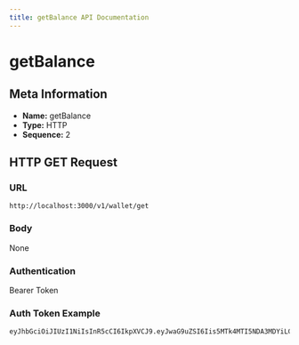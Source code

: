 ```yaml
---
title: getBalance API Documentation
---
```


# getBalance

## Meta Information

- **Name:** getBalance
- **Type:** HTTP
- **Sequence:** 2

## HTTP GET Request

### URL

`http://localhost:3000/v1/wallet/get`

### Body

None

### Authentication

Bearer Token

### Auth Token Example

```plaintext
eyJhbGciOiJIUzI1NiIsInR5cCI6IkpXVCJ9.eyJwaG9uZSI6Iis5MTk4MTI5NDA3MDYiLCJ1aWQiOiJyMmt2bzNqaGE1In0.pXhPxKd4kX1l80jbgNsJD233cYkIQMG9dJA8yM_PON4
```
